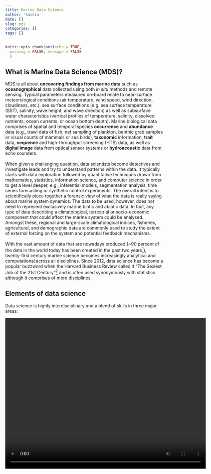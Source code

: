 ```yaml
---
title: Marine Data Science
author: 'Saskia'
date: []
slug: mds
categories: []
tags: []
---
```


```r
knitr::opts_chunk$set(echo = TRUE, 
  warning = FALSE, message = FALSE
  )
```

## What is Marine Data Science (MDS)?

MDS is all about **uncovering findings from marine data** such as **oceanographical** data collected using both *in situ* methods and remote sensing. Typical parameters measured on-board relate to near-surface meteorological conditions (air temperature, wind speed, wind direction, cloudiness, etc.), sea surface conditions (e.g. sea surface temperature (SST), salinity, wave height, and wave direction) as well as subsurface water characteristics (vertical profiles of temperature, salinity, dissolved nutrients, ocean currents, or ocean bottom depth). Marine biological data  comprises of spatial and temporal species **occurrence** and **abundance** data (e.g., trawl data of fish, net sampling of plankton, benthic grab samples or visual counts of mammals or sea birds), **taxonomic** information, **trait** data, **sequence** and high-throughput screening (HTS) data, as well as **digital image** data from optical sensor systems or **hydroacoustic** data from echo sounders. 
<br>
<br>
When given a challenging question, data scientists become detectives and investigate leads and try to understand patterns within the data. It typically starts with data exploration followed by quantitative techniques drawn from mathematics, statistics, information science, and computer science in order to get a level deeper, e.g., inferential models, segmentation analysis, time series forecasting or synthetic control experiments. The overall intent is to scientifically piece together a forensic view of what the data is really saying about marine system dynamics. The data to be used, however, does not need to represent exclusively marine biotic and abiotic data. In fact, any type of data describing a climatological, terrestrial or socio-economic component that could affect the marine system could be analysed. Amongst these, regional and large-scale climatological indices, fisheries, agricultural, and demographic data are commonly used to study the extent of external forcing on the system and potential feedback mechanisms.
<br>
<br>
With the vast amount of data that are nowadays produced (~90 percent of the data in the world today has been created in the past two years[^1]), twenty-first century marine science becomes increasingly analytical and computational across all disciplines. Since 2012, data science has become a popular buzzword when the Harvard Business Review called it "The Sexiest Job of the 21st Century"[^2] and is often used synonymously with statistics although it comprises of more disciplines. 


## Elements of data science

Data science is highly interdisciplinary and a blend of skills in three major areas:

<video id="myVideo" width="640" height="480" autoplay loop>
  <source src="/movies/elements_of_mds.mp4" type="video/mp4">
  Your browser does not support HTML5 video.
</video>

<script>
var vid = document.getElementById("myVideo");
vid.playbackRate = 0.5;
</script> 


Hence, new generation of marine scientists need to be well trained in

- analytical and interdisciplinary thinking
- computer programming → at least one language
- visualizations
- data mining, statistical modelling, machine learning, and predictive analytics

<br>

### Popular data science methods

The online community platform of data scientists and machine learners [kaggle](https://www.kaggle.com/) conducted in 2017 an industry-wide survey amongst 16,000 data scientist from all over the world. The respondents were asked about their educational background, working environment and programming languages and methods used at work or in the near future. You can find a summery of the survey here [https://www.kaggle.com/surveys/2017](https://www.kaggle.com/surveys/2017) and the complete survey results here [https://www.kaggle.com/amberthomas/kaggle-2017-survey-results](https://www.kaggle.com/amberthomas/kaggle-2017-survey-results). The data can also be download at [https://www.kaggle.com/kaggle/kaggle-survey-2017](https://www.kaggle.com/kaggle/kaggle-survey-2017).

<br>

#### Let's see which methods respondents from all fields or academia currently use most at work:

```r
library(tidyverse)
library(rlang)
library(wordcloud)

cleanMCData <- read.csv('multipleChoiceResponses.csv', stringsAsFactors = TRUE, header = TRUE)
question <- "WorkMethodsSelect"
methods_now <- cleanMCData %>% 
  filter(!UQ(sym(question)) == "") %>%
  select(question) %>% 
  mutate(total_count = n()) %>% 
  mutate(selections = strsplit(as.character(UQ(sym(question))), 
    '\\([^)]+,(*SKIP)(*FAIL)|,\\s*', perl = TRUE)) %>%
  unnest(selections) %>% 
  group_by(selections) %>% 
    summarise(total_count = max(total_count),
              count = n()) %>% 
    mutate(percent = (count / total_count) * 100) %>% 
    arrange(count) %>%
    filter(percent > 20) %>%
  mutate(selections = fct_inorder(factor(selections)))

methods_now_acad <- cleanMCData %>% 
  #filter(str_detect(CurrentEmployerType, c("college", "university"))) %>%
  filter(str_detect(EmployerIndustry, c("Academic"))) %>%
  filter(!UQ(sym(question)) == "") %>%
  select(question) %>% 
  mutate(total_count = n()) %>% 
  mutate(selections = strsplit(as.character(UQ(sym(question))), 
    '\\([^)]+,(*SKIP)(*FAIL)|,\\s*', perl = TRUE)) %>%
  unnest(selections) %>% 
  group_by(selections) %>% 
    summarise(total_count = max(total_count),
              count = n()) %>% 
    mutate(percent = (count / total_count) * 100) %>% 
    arrange(count) %>%
    filter(percent > 20) %>%
  mutate(selections = fct_inorder(factor(selections)))
```

```r
# comment
p_all <- methods_now %>%
  ggplot(aes(x = selections, y = percent, fill = selections)) +
    geom_col() + 
    scale_fill_viridis_d(direction = -1) +
    guides(fill = "none") +
    labs(x = "Methods used", y = "Percent", title = "All working environments") + 
    coord_flip() + 
    theme_classic()
p_acad <- methods_now_acad %>%
  ggplot(aes(x = selections, y = percent, fill = selections)) +
    geom_col() + 
    scale_fill_viridis_d(direction = -1) +
    guides(fill = "none") +
    labs(x = "Methods used", y = "Percent", title = "Academia") + 
    coord_flip() + 
    theme_classic()
gridExtra::grid.arrange(p_all, p_acad, ncol = 2)
```

Beside data visualization, logistic regression and cross-validation are the most commonly used data science methods, also in academia.

<br>

#### Which machine learning or data science method are data scientists most excited about learning in the next year?
```r
question <- "MLMethodNextYearSelect"
next_yr_all <- cleanMCData %>% 
  filter(!UQ(sym(question)) == "") %>%
  select(question) %>% 
  mutate(total_count = n()) %>% 
  mutate(selections = strsplit(as.character(UQ(sym(question))), 
    '\\([^)]+,(*SKIP)(*FAIL)|,\\s*', perl = TRUE)) %>%
  unnest(selections) %>% 
  group_by(selections) %>% 
  summarise(total_count = max(total_count),
    count = n()) %>% 
  mutate(percent = round((count / total_count) * 100,1)) %>%
  rename(method = selections) %>%
  select(method, percent) %>%
  arrange(desc(percent)) %>%
  as_tibble

next_yr_acad <- cleanMCData %>% 
  #filter(str_detect(CurrentEmployerType, c("college", "university"))) %>%
  filter(str_detect(EmployerIndustry, c("Academic"))) %>%
  filter(!UQ(sym(question)) == "") %>%
  select(question) %>% 
  mutate(total_count = n()) %>% 
  mutate(selections = strsplit(as.character(UQ(sym(question))), 
    '\\([^)]+,(*SKIP)(*FAIL)|,\\s*', perl = TRUE)) %>%
  unnest(selections) %>% 
  group_by(selections) %>% 
  summarise(total_count = max(total_count),
    count = n()) %>% 
  mutate(percent = round((count / total_count) * 100,1)) %>%
  rename(method = selections) %>%
  select(method, percent) %>%
  arrange(desc(percent)) %>%
  as_tibble

next_yr <- left_join(next_yr_all, next_yr_acad, by = "method") %>%
  rename(percent_all = percent.x,
    percent_academic = percent.y
    ) %>% replace_na(list(percent_all = 0, percent_academic = 0))


next_yr %>% knitr::kable(format = "html", 
  col.names = c("Methods", "All (%)", "Academia (%)"),
  caption = "Usage of methods per working environment in percentage (scroll down to see more methods)") %>%
  kableExtra::kable_styling(
    bootstrap_options = c("striped", "condensed", "responsive")#, 
    #full_width = F
    #position = "float_left"
    ) %>%
  kableExtra::scroll_box(width = "75%", height = "400px",
    box_css = "border: transparent; padding: 5px; ", extra_css = "margin-left:15%; margin-right:15%;")
```

<br>
Independent of the working environment, deep learning and neural networks are by far the methods data scientists are most excited to learn.  




<!-- Footnotes: -->
[^1]: Report at the  [IBM Consumer Products Industry](https://www.ibm.com/blogs/insights-on-business/consumer-products/2-5-quintillion-bytes-of-data-created-every-day-how-does-cpg-retail-manage-it/)

[^2]: Davenport, Thomas H.; Patil, DJ (Oct 2012), [Data Scientist: The Sexiest Job of the 21st Century](https://hbr.org/2012/10/data-scientist-the-sexiest-job-of-the-21st-century), Harvard Business Review



